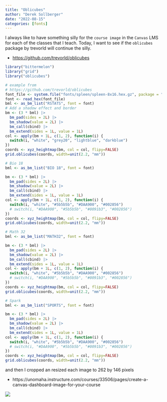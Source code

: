 ```yaml
---
title: "Oblicubes"
author: "Derek Sollberger"
date: "2022-08-15"
categories: [fonts]
---
```


I always like to have something silly for the `course image` in the `Canvas` LMS for each of the classes that I teach.  Today, I want to see if the `oblicubes` package by trevorld will continue the silly.

* [https://github.com/trevorld/oblicubes](https://github.com/trevorld/oblicubes)



```r
library("bittermelon")
library("grid")
library("oblicubes")
```

```r
# example from
# https://github.com/trevorld/oblicubes
font_file <- system.file("fonts/spleen/spleen-8x16.hex.gz", package = "bittermelon")
font <- read_hex(font_file)
bml <- as_bm_list("RSTATS", font = font)
# Add a shadow effect and border
bm <- (3 * bml) |>
  bm_pad(sides = 2L) |>
  bm_shadow(value = 2L) |>
  bm_call(cbind) |>
  bm_extend(sides = 1L, value = 1L)
col <- apply(bm + 1L, c(1, 2), function(i) {
  switch(i, "white", "grey20", "lightblue", "darkblue")
})
coords <- xyz_heightmap(bm, col = col, flipy=FALSE)
grid.oblicubes(coords, width=unit(2.2, "mm"))
```

```r
# Bio 18
bml <- as_bm_list("BIO 18", font = font)

bm <- (3 * bml) |>
  bm_pad(sides = 2L) |>
  bm_shadow(value = 2L) |>
  bm_call(cbind) |>
  bm_extend(sides = 1L, value = 1L)
col <- apply(bm + 1L, c(1, 2), function(i) {
  switch(i, "white", "#5b5b5b", "#DAA900", "#002856")
  # switch(i, "#DAA900", "#5b5b5b", "#0091b3", "#002856")
})
coords <- xyz_heightmap(bm, col = col, flipy=FALSE)
grid.oblicubes(coords, width=unit(2.2, "mm"))
```

```r
# Math 32
bml <- as_bm_list("MATH32", font = font)

bm <- (3 * bml) |>
  bm_pad(sides = 2L) |>
  bm_shadow(value = 2L) |>
  bm_call(cbind) |>
  bm_extend(sides = 1L, value = 1L)
col <- apply(bm + 1L, c(1, 2), function(i) {
  switch(i, "white", "#5b5b5b", "#DAA900", "#002856")
  # switch(i, "#DAA900", "#5b5b5b", "#0091b3", "#002856")
})
coords <- xyz_heightmap(bm, col = col, flipy=FALSE)
grid.oblicubes(coords, width=unit(2.2, "mm"))
```

```r
# Spark
bml <- as_bm_list("SPORTS", font = font)

bm <- (3 * bml) |>
  bm_pad(sides = 2L) |>
  bm_shadow(value = 2L) |>
  bm_call(cbind) |>
  bm_extend(sides = 1L, value = 1L)
col <- apply(bm + 1L, c(1, 2), function(i) {
  switch(i, "white", "#5b5b5b", "#DAA900", "#002856")
  # switch(i, "#DAA900", "#5b5b5b", "#0091b3", "#002856")
})
coords <- xyz_heightmap(bm, col = col, flipy=FALSE)
grid.oblicubes(coords, width=unit(2.2, "mm"))
```

and then I cropped an resized each image to 262 by 146 pixels

* https://unomaha.instructure.com/courses/33506/pages/create-a-canvas-dashboard-image-for-your-course

![](Fall_schedule.png)